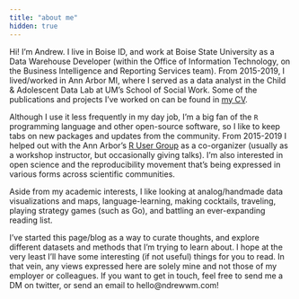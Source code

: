 ```yaml
---
title: "about me"
hidden: true
---
```


Hi! I'm Andrew. I live in Boise ID, and work at Boise State University as a Data Warehouse Developer (within the Office of Information Technology, on the Business Intelligence and Reporting Services team). From 2015-2019, I lived/worked in Ann Arbor MI, where I served as a data analyst in the Child & Adolescent Data Lab at UM's School of Social Work. Some of the publications and projects I've worked on can be found in [my CV](/cv/).

Although I use it less frequently in my day job, I'm a big fan of the `R` programming language and other open-source software, so I like to keep tabs on new packages and updates from the community. From 2015-2019 I helped out with the Ann Arbor's [R User Group](https://annarborrusergroup.github.io/) as a co-organizer (usually as a workshop instructor, but occasionally giving talks). I'm also interested in open science and the reproducibility movement that's being expressed in various forms across scientific communities.

Aside from my academic interests, I like looking at analog/handmade data visualizations and maps, language-learning, making cocktails, traveling, playing strategy games (such as Go), and battling an ever-expanding reading list.

I've started this page/blog as a way to curate thoughts, and explore different datasets and methods that I'm trying to learn about. I hope at the very least I'll have some interesting (if not useful) things for you to read. In that vein, any views expressed here are solely mine and not those of my employer or colleagues. If you want to get in touch, feel free to send me a DM on twitter, or send an email to hello@ndrewwm.com!
